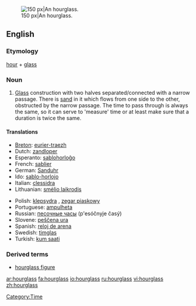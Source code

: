 [[Image:Wooden_hourglass.jpg|thumb|right|150 px|An hourglass.]]
==English==
{{wikipedia}}

===Etymology===
[[hour]] + [[glass]]

===Noun===
{{en-noun|sg=[[hour]][[glass]]|es}}

# [[glass|Glass]] construction with two halves separated/connected with a narrow passage. There is [[sand]] in it which flows from one side to the other, obstructed by the narrow passage. The time to pass through is always the same, so it can serve to 'measure' time or at least make sure that a duration is twice the same.

====Translations====
{{top}}
*[[Breton]]: [[eurier-traezh]] {{m}}
*Dutch: [[zandloper]] {{m}}
*Esperanto: [[sablohorloĝo]]
*French: [[sablier]]
*German: [[Sanduhr]] {{f}}
*Ido: [[sablo-horlojo]]
*Italian: [[clessidra]] {{f}}
*Lithuanian: [[smėlio laikrodis]] {{m}}
{{mid}}
*Polish: [[klepsydra]] {{f}}, [[zegar piaskowy]] {{m}}
*Portuguese: [[ampulheta]] {{f}}
*Russian: [[песочные часы]] (p'esóčnyje časý) {{p}}
*Slovene: [[peščena ura]] {{f}}
*Spanish: [[reloj de arena]] {{m}}
*Swedish: [[timglas]]
*Turkish: [[kum saati]]
{{bottom}}

===Derived terms===
*[[hourglass figure]]

[[Category:Time]]

[[ar:hourglass]]
[[fa:hourglass]]
[[io:hourglass]]
[[ru:hourglass]]
[[vi:hourglass]]
[[zh:hourglass]]